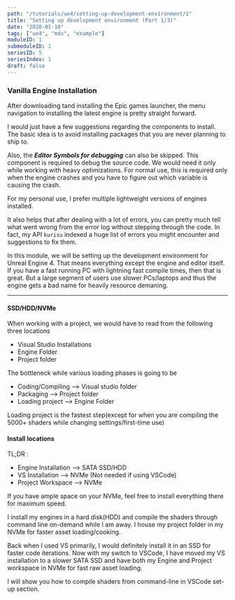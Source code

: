 ```yaml
---
path: "/tutorials/ue4/setting-up-development-environment/1"
title: "Setting up development environment (Part 1/3)"
date: "2020-01-10"
tags: ["ue4", "mdx", "example"]
moduleID: 1
submoduleID: 1
seriesID: 5
seriesIndex: 1
draft: false
---
```


### Vanilla Engine Installation

After downloading tand installing the Epic games launcher, the menu navigation to installing the latest engine is pretty straight forward.

I would just have a few suggestions regarding the components to install.
The basic idea is to avoid installing packages that you are never planning to ship to.

Also, the **_Editor Symbols for debugging_** can also be skipped. This component is required to debug the source code.
We would need it only while working with heavy optimizations.
For normal use, this is required only when the engine crashes and you have to figure out which variable is causing the crash.

For my personal use, I prefer multiple lightweight versions of engines installed.

It also helps that after dealing with a lot of errors, you can pretty much tell what went wrong from the error log without stepping through the code.
In fact, my API `kurisu` indexed a huge list of errors you might encounter and suggestions to fix them.

In this module, we will be setting up the development environment for Unreal Engine 4. That means everything except the engine and editor itself.
If you have a fast running PC with lightning fast compile times, then that is great.
But a large segment of users use slower PCs/laptops and thus the engine gets a bad name for heavily resource demaning.

---

#### SSD/HDD/NVMe

When working with a project, we would have to read from the following three locations

- Visual Studio Installations
- Engine Folder
- Project folder

The bottleneck while various loading phases is going to be

- Coding/Compiling --> Visual studio folder
- Packaging --> Project folder
- Loading project --> Engine Folder

Loading project is the fastest step(except for when you are compiling the 5000+ shaders while changing settings/first-time use)

#### Install locations

TL;DR :

- Engine Installation --> SATA SSD/HDD
- VS Installation --> NVMe (Not needed if using VSCode)
- Project Workspace --> NVMe

If you have ample space on your NVMe, feel free to install everything there for maximum speed.

I install my engines in a hard disk(HDD) and compile the shaders through command line on-demand while I am away.
I house my project folder in my NVMe for faster asset loading/cooking.

Back when I used VS primarily, I would definitely install it in an SSD for faster code iterations.
Now with my switch to VSCode, I have moved my VS installation to a slower SATA SSD and have both my Engine and Project workspace in NVMe for fast raw asset loading.

I will show you how to compile shaders from command-line in VSCode set-up section.
